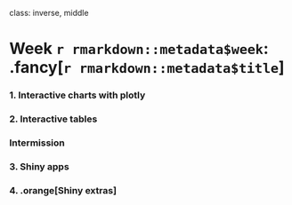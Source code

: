 
class: inverse, middle

# Week `r rmarkdown::metadata$week`: .fancy[`r rmarkdown::metadata$title`]

### 1. Interactive charts with plotly
### 2. Interactive tables

### Intermission

### 3. Shiny apps
### 4. .orange[Shiny extras]